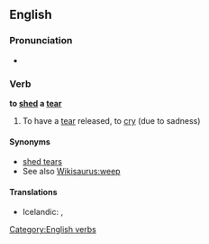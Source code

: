 ==English==

===Pronunciation===
* {{IPA|/'ʃɛdə'tɪə/}}

===Verb===
'''to [[shed]] a [[tear]]'''

# {{idiom}} To have a [[tear]] released, to [[cry]] (due to sadness)

====Synonyms====
*[[shed tears]]
* See also [[Wikisaurus:weep]]

====Translations====
{{trans-top|to cry}}
* Icelandic: {{t-|is|fella tár}}, {{t+|is|tárast}}
{{trans-mid}}
{{trans-bottom}}

[[Category:English verbs]]